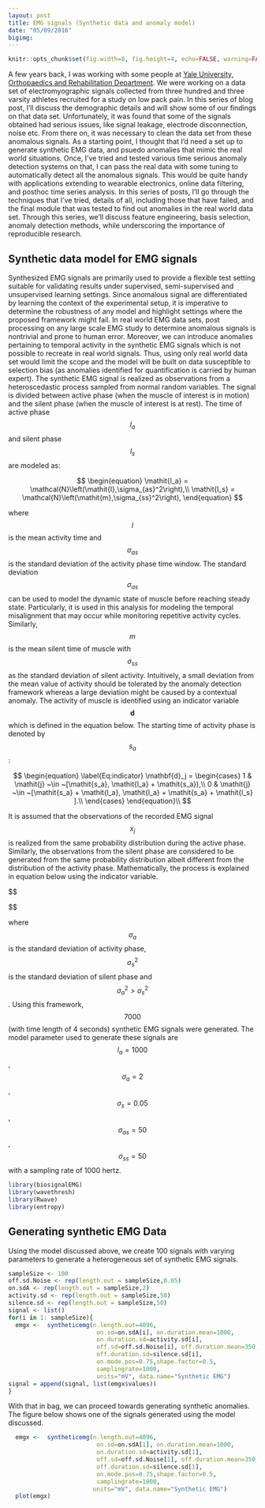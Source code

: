 ```yaml
---
layout: post
title: EMG signals (Synthetic data and anomaly model)
date: "05/09/2016"
bigimg: 
---
```


```r
knitr::opts_chunk$set(fig.width=8, fig.height=4, echo=FALSE, warning=FALSE, message=FALSE, fig.align = 'center')
```

A few years back, I was working with some people at [Yale University, Orthopaedics and Rehabilitation Department](http://www.orthopaedics.yale.edu/). We were working on a data set of electromyographic signals collected from three hundred and three varsity athletes recruited for a study on low pack pain. In this series of blog post, I'll discuss the demographic details and will show some of our findings on that data set. Unfortunately, it was found that some of the signals obtained had serious issues, like signal leakage, electrode disconnection, noise etc. From there on, it was necessary to clean the data set from these anomalous signals. As a starting point, I thought that I'd need a set up to generate synthetic EMG data, and psuedo anomalies that mimic the real world situations. Once, I've tried and tested various time serious anomaly detection systems on that, I can pass the real data with some tuning to automatically detect all the anomalous signals. This would be quite handy with applications extending to wearable electronics, online data filtering, and posthoc time series analysis. 
In this series of posts, I'll go through the techniques that I've tried, details of all, including those that have failed, and the final module that was tested to find out anomalies in the real world data set. Through this series, we'll discuss feature engineering, basis selection, anomaly detection methods, while underscoring the importance of reproducible research.

## Synthetic data model for EMG signals

Synthesized EMG signals are primarily used to provide a flexible test setting suitable for validating results under supervised, semi-supervised and unsupervised learning settings. Since anomalous signal are differentiated by learning the context of the experimental setup, it is imperative to determine the robustness of any model and highlight settings where the proposed framework might fail. In real world EMG data sets, post processing on any large scale EMG study to determine anomalous signals is nontrivial and prone to human error. Moreover, we can introduce anomalies pertaining to temporal activity in the synthetic EMG signals which is not possible to recreate in real world signals. Thus, using only real world data set would limit the scope and the model will be built on data susceptible to selection bias (as anomalies identified for quantification is carried by human expert). 
The synthetic EMG signal is realized as observations from a heteroscedastic process sampled from normal random variables. The signal is divided between active phase (when the muscle of interest is in motion) and the silent phase (when the muscle of interest is at rest). The time of active phase $$ \mathit{l_a} $$ and silent phase $$ \mathit{l_s} $$ are modeled as: 

$$
\begin{equation}
      \mathit{l_a} = \mathcal{N}\left(\mathit{l},\sigma_{as}^2\right),\\ 
      \mathit{l_s} = \mathcal{N}\left(\mathit{m},\sigma_{ss}^2\right),
    \end{equation} 
$$

where $$ \mathit{l} $$ is the mean activity time and $$ \sigma_{as} $$ is the standard deviation of the activity phase time window. The standard deviation $$ \sigma_{as} $$ can be used to model the dynamic state of muscle before reaching steady state. Particularly, it is used in this analysis for modeling the temporal misalignment that may occur while monitoring repetitive activity cycles. Similarly, $$\mathit{m}$$ is the mean silent time of muscle with $$ \sigma_{ss} $$ as the standard deviation of silent activity. Intuitively, a small deviation from the mean value of activity should be tolerated by the anomaly detection framework whereas a large deviation might be caused by a contextual anomaly. The activity of muscle is identified using an indicator variable $$ \mathbf{d} $$ which is defined in the equation below. The starting time of activity phase is denoted by $$ \mathit{s_a} $$ :

$$
\begin{equation}
      \label{Eq:indicator}
      \mathbf{d}_j =
      \begin{cases}
        1 & \mathit{j} ~\in ~[\mathit{s_a}, \mathit{l_a} + \mathit{s_a}),\\
        0 & \mathit{j} ~\in ~[\mathit{s_a} + \mathit{l_a}, \mathit{l_a} + \mathit{s_a} + \mathit{l_s} ].\\
      \end{cases}
    \end{equation}\\
$$

It is assumed that the observations of the recorded EMG signal $$ \mathit{x}_j $$ is realized from the same probability distribution during the active phase. Similarly, the observations from the silent phase are considered to be generated from the same probability distribution albeit different from the distribution of the activity phase. Mathematically, the process is explained in equation below using the indicator variable. 

$$

\begin{equation}
      \mathbf{x}_j \sim \mathcal{N}\left(0,\mathbf{d}_j\sigma_a^2 + (1 - \mathbf{d}_j)\sigma_s^2\right), 
\end{equation}

$$

where $$ \sigma_a $$ is the standard deviation of activity phase, $$ \sigma_s^2 $$ is the standard deviation of silent phase and $$ \sigma_a^2 > \sigma_s^2 $$. Using this framework, $$ 7000 $$ (with time length of 4 seconds) synthetic EMG signals were generated. The model parameter used to generate these signals are $$ \mathit{l_a} = 1000 $$, $$ \sigma_a = 2 $$, $$ \sigma_s = 0.05$$ , $$ \sigma_{as} = 50 $$, $$\sigma_{ss} = 50$$ with a sampling rate of 1000 hertz. 


```r
library(biosignalEMG)
library(wavethresh)
library(Rwave)
library(entropy)
```

## Generating synthetic EMG Data

Using the model discussed above, we create 100 signals with varying parameters to generate a heterogeneous set of synthetic EMG signals.

```r
sampleSize <- 100
off.sd.Noise <- rep(length.out = sampleSize,0.05)
on.sdA <- rep(length.out = sampleSize,2)
activity.sd <- rep(length.out = sampleSize,50)
silence.sd <- rep(length.out = sampleSize,50)
signal <- list()
for(i in 1: sampleSize){
  emgx <-  syntheticemg(n.length.out=4096,
                         on.sd=on.sdA[i], on.duration.mean=1000,
                         on.duration.sd=activity.sd[i],
                         off.sd=off.sd.Noise[i], off.duration.mean=350,
                         off.duration.sd=silence.sd[i],
                         on.mode.pos=0.75,shape.factor=0.5,
                         samplingrate=1000,
                         units="mV", data.name="Synthetic EMG")
signal = append(signal, list(emgx$values))
}

```

 With that in bag, we can proceed towards generating synthetic anomalies. The figure below shows one of the signals generated using the model discussed.

```r
  emgx <-  syntheticemg(n.length.out=4096,
                         on.sd=on.sdA[1], on.duration.mean=1000,
                         on.duration.sd=activity.sd[1],
                         off.sd=off.sd.Noise[1], off.duration.mean=350,
                         off.duration.sd=silence.sd[1],
                         on.mode.pos=0.75,shape.factor=0.5,
                         samplingrate=1000,
                        units="mV", data.name="Synthetic EMG")
  plot(emgx)
  
```

